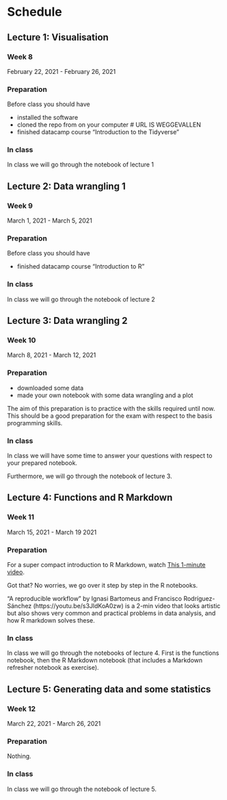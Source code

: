 # Schedule

## Lecture 1: Visualisation

### Week 8

February 22, 2021 - February 26, 2021 

### Preparation

Before class you should have

- installed the software
- cloned the repo from \url{https://github.com/misjamikkers/Rprogramming21_student} on your computer # URL IS WEGGEVALLEN
- finished datacamp course "Introduction to the Tidyverse"

### In class

In class we will go through the notebook of lecture 1



## Lecture 2: Data wrangling 1

### Week 9

March 1, 2021 - March 5, 2021

### Preparation

Before class you should have

- finished datacamp course "Introduction to R"

### In class

In class we will go through the notebook of lecture 2


## Lecture 3: Data wrangling 2

### Week 10

March 8, 2021 - March 12, 2021


### Preparation

- downloaded some data
- made your own notebook with some data wrangling and a plot

The aim of this preparation is to practice  with the skills required until now. This should be a good preparation for the exam with respect to the basis programming skills. 

### In class 

In class we will have some time to answer your questions with respect to your prepared notebook.

Furthermore, we will go through the notebook of lecture 3.


## Lecture 4: Functions and R Markdown


### Week 11

March 15, 2021 - March 19 2021

### Preparation

For a super compact introduction to R Markdown, watch [This 1-minute video](https://vimeo.com/178485416).

Got that? No worries, we go over it step by step in the R notebooks.

“A reproducible workflow” by Ignasi Bartomeus and Francisco Rodríguez-Sánchez (https://youtu.be/s3JldKoA0zw) is a 2-min video that looks artistic but also shows very common and practical problems in data analysis, and how R markdown solves these.

### In class

In class we will go through the notebooks of lecture 4.
First is the functions notebook, then the R Markdown notebook (that includes a Markdown refresher notebook as exercise). 


## Lecture 5: Generating data and some statistics


### Week 12

March 22, 2021 - March 26, 2021

### Preparation

Nothing.

### In class

In class we will go through the notebook of lecture 5.


